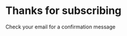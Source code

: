 
<div class=content-center>

<br>
<br>

# Thanks for subscribing
Check your email for a confirmation message

</div>
